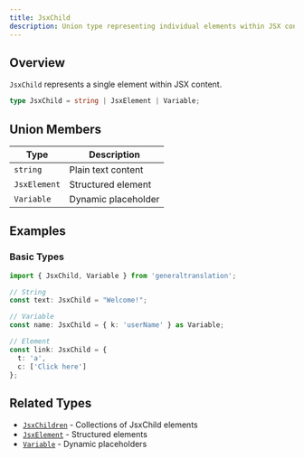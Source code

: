 ```yaml
---
title: JsxChild
description: Union type representing individual elements within JSX content
---
```


## Overview

`JsxChild` represents a single element within JSX content.

```typescript
type JsxChild = string | JsxElement | Variable;
```

## Union Members

| Type | Description |
|------|-------------|
| `string` | Plain text content |
| `JsxElement` | Structured element |
| `Variable` | Dynamic placeholder |

## Examples

### Basic Types

```typescript copy
import { JsxChild, Variable } from 'generaltranslation';

// String
const text: JsxChild = "Welcome!";

// Variable
const name: JsxChild = { k: 'userName' } as Variable;

// Element
const link: JsxChild = {
  t: 'a',
  c: ['Click here']
};
```

## Related Types

* [`JsxChildren`](/docs/core/types/JsxChildren) - Collections of JsxChild elements
* [`JsxElement`](/docs/core/types/JsxElement) - Structured elements
* [`Variable`](/docs/core/types/Variable) - Dynamic placeholders
